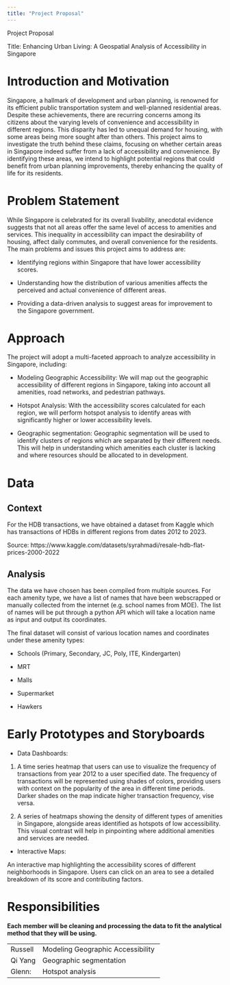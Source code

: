 ```yaml
---
title: "Project Proposal"
---
```


Project Proposal

Title: Enhancing Urban Living: A Geospatial Analysis of Accessibility in Singapore

# Introduction and Motivation

Singapore, a hallmark of development and urban planning, is renowned for its efficient public transportation system and well-planned residential areas. Despite these achievements, there are recurring concerns among its citizens about the varying levels of convenience and accessibility in different regions. This disparity has led to unequal demand for housing, with some areas being more sought after than others. This project aims to investigate the truth behind these claims, focusing on whether certain areas in Singapore indeed suffer from a lack of accessibility and convenience. By identifying these areas, we intend to highlight potential regions that could benefit from urban planning improvements, thereby enhancing the quality of life for its residents.

# Problem Statement

While Singapore is celebrated for its overall livability, anecdotal evidence suggests that not all areas offer the same level of access to amenities and services. This inequality in accessibility can impact the desirability of housing, affect daily commutes, and overall convenience for the residents. The main problems and issues this project aims to address are:

-   Identifying regions within Singapore that have lower accessibility scores.

-   Understanding how the distribution of various amenities affects the perceived and actual convenience of different areas.

-   Providing a data-driven analysis to suggest areas for improvement to the Singapore government.

# Approach

The project will adopt a multi-faceted approach to analyze accessibility in Singapore, including:

-   Modeling Geographic Accessibility: We will map out the geographic accessibility of different regions in Singapore, taking into account all amenities, road networks, and pedestrian pathways.

```{=html}
<!-- -->
```
-   Hotspot Analysis: With the accessibility scores calculated for each region, we will perform hotspot analysis to identify areas with significantly higher or lower accessibility levels.

```{=html}
<!-- -->
```
-   Geographic segmentation: Geographic segmentation will be used to identify clusters of regions which are separated by their different needs. This will help in understanding which amenities each cluster is lacking and where resources should be allocated to in development.  

# Data

## Context 

For the HDB transactions, we have obtained a dataset from Kaggle which has transactions of HDBs in different regions from dates 2012 to 2023. 

Source: https://www.kaggle.com/datasets/syrahmadi/resale-hdb-flat-prices-2000-2022

## Analysis

The data we have chosen has been compiled from multiple sources. For each amenity type, we have a list of names that have been webscrapped or manually collected from the internet (e.g. school names from MOE). The list of names will be put through a python API which will take a location name as input and output its coordinates. 

The final dataset will consist of various location names and coordinates under these amenity types:

-   Schools (Primary, Secondary, JC, Poly, ITE, Kindergarten)

-   MRT

-   Malls

-   Supermarket

-   Hawkers

# Early Prototypes and Storyboards

-   Data Dashboards: 

1.  A time series heatmap that users can use to visualize the frequency of transactions from year 2012 to a user specified date. The frequency of transactions will be represented using shades of colors, providing users with context on the popularity of the area in different time periods. Darker shades on the map indicate higher transaction frequency, vise versa.

```{=html}
<!-- -->
```
2.  A series of heatmaps showing the density of different types of amenities in Singapore, alongside areas identified as hotspots of low accessibility. This visual contrast will help in pinpointing where additional amenities and services are needed.

-   Interactive Maps: 

An interactive map highlighting the accessibility scores of different neighborhoods in Singapore. Users can click on an area to see a detailed breakdown of its score and contributing factors.

# Responsibilities

**Each member will be cleaning and processing the data to fit the analytical method that they will be using.**

|         |                                    |
|---------|------------------------------------|
| Russell | Modeling Geographic Accessibility  |
| Qi Yang | Geographic segmentation            |
| Glenn:  | Hotspot analysis                   |
